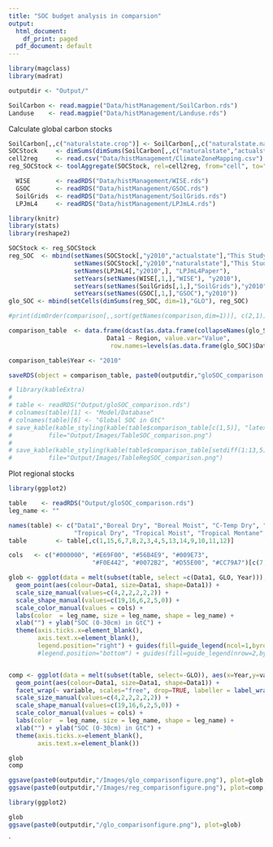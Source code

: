 ```yaml
---
title: "SOC budget analysis in comparsion"
output:
  html_document:
    df_print: paged
  pdf_document: default
---
```


```r
library(magclass)
library(madrat)

outputdir <- "Output/"

SoilCarbon <- read.magpie("Data/histManagement/SoilCarbon.rds")
Landuse    <- read.magpie("Data/histManagement/Landuse.rds")

```


Calculate global carbon stocks

```r

SoilCarbon[,,c("naturalstate.crop")] <- SoilCarbon[,,c("naturalstate.natveg")]
SOCStock     <- dimSums(dimSums(SoilCarbon[,,c("naturalstate","actualstate")], dim=3.3)* Landuse, dim=3.2)
cell2reg     <- read.csv("Data/histManagement/ClimateZoneMapping.csv")
reg_SOCStock <- toolAggregate(SOCStock, rel=cell2reg, from="cell", to="IPCC")
```


```r

  WISE       <- readRDS("Data/histManagement/WISE.rds")
  GSOC       <- readRDS("Data/histManagement/GSOC.rds")
  SoilGrids  <- readRDS("Data/histManagement/SoilGrids.rds")
  LPJmL4     <- readRDS("Data/histManagement/LPJmL4.rds")

library(knitr)
library(stats)
library(reshape2)

SOCStock <- reg_SOCStock
reg_SOC  <- mbind(setNames(SOCStock[,"y2010","actualstate"],"This Study"),
                  setNames(SOCStock[,"y2010","naturalstate"],"This Study (PNV)"),
                  setNames(LPJmL4[,"y2010",], "LPJmL4Paper"),
                  setYears(setNames(WISE[,1,],"WISE"), "y2010"),
                  setYears(setNames(SoilGrids[,1,],"SoilGrids"),"y2010"),
                  setYears(setNames(GSOC[,1,],"GSOC"),"y2010"))
glo_SOC <- mbind(setCells(dimSums(reg_SOC, dim=1),"GLO"), reg_SOC)

#print(dimOrder(comparison[,,sort(getNames(comparison,dim=1))], c(2,1)))

comparison_table  <- data.frame(dcast(as.data.frame(collapseNames(glo_SOC/1000)), 
                           Data1 ~ Region, value.var="Value", 
                            row.names=levels(as.data.frame(glo_SOC)$Data1)))

comparison_table$Year <- "2010"

saveRDS(object = comparison_table, paste0(outputdir,"gloSOC_comparison.rds"))


```

```r
# library(kableExtra)
# 
# table <- readRDS("Output/gloSOC_comparison.rds")
# colnames(table)[1] <- "Model/Database"
# colnames(table)[6] <- "Global SOC in GtC"
# save_kable(kable_styling(kable(table$comparison_table[c(1,5)], "latex", digit=2), latex_options = c("striped", "scale_down")), 
#          file="Output/Images/TableSOC_comparison.png")
# 
# save_kable(kable_styling(kable(table$comparison_table[setdiff(1:13,5)], "latex", digit=2), latex_options = c("striped", "scale_down")), 
#          file="Output/Images/TableRegSOC_comparison.png")

```

Plot regional stocks

```r
library(ggplot2)

table    <- readRDS("Output/gloSOC_comparison.rds")
leg_name <- ""

names(table) <- c("Data1","Boreal Dry", "Boreal Moist", "C-Temp Dry", "C-Temp Moist","GLO","Polar Dry", "Polar Moist",
                  "Tropical Dry", "Tropical Moist", "Tropical Montane", "Tropical Wet", "W-Temp Dry", "W-Temp Moist", "Year")
table        <- table[,c(1,15,6,7,8,2,3,4,5,13,14,9,10,11,12)]

cols   <- c("#000000", "#E69F00", "#56B4E9", "#009E73", 
                       "#F0E442", "#0072B2", "#D55E00", "#CC79A7")[c(7,3,1,4,6,8)]

glob <- ggplot(data = melt(subset(table, select =c(Data1, GLO, Year))), aes(x=Year,y=value, group=Data1)) + 
  geom_point(aes(colour=Data1, size=Data1, shape=Data1)) + 
  scale_size_manual(values=c(4,2,2,2,2,2)) + 
  scale_shape_manual(values=c(19,16,6,2,5,0)) +
  scale_color_manual(values = cols) +
  labs(color  = leg_name, size = leg_name, shape = leg_name) +
  xlab("") + ylab("SOC (0-30cm) in GtC") +
  theme(axis.ticks.x=element_blank(),
        axis.text.x=element_blank(), 
        legend.position="right") + guides(fill=guide_legend(ncol=1,byrow=TRUE))
        #legend.position="bottom") + guides(fill=guide_legend(nrow=2,byrow=TRUE))


comp <- ggplot(data = melt(subset(table, select=-GLO)), aes(x=Year,y=value, group=Data1)) + 
  geom_point(aes(colour=Data1, size=Data1, shape=Data1)) + 
  facet_wrap(~ variable, scales="free", drop=TRUE, labeller = label_wrap_gen(width=8)) + 
  scale_size_manual(values=c(4,2,2,2,2,2)) + 
  scale_shape_manual(values=c(19,16,6,2,5,0)) +
  scale_color_manual(values = cols) +
  labs(color  = leg_name, size = leg_name, shape = leg_name) +
  xlab("") + ylab("SOC (0-30cm) in GtC") +
  theme(axis.ticks.x=element_blank(),
        axis.text.x=element_blank())

glob
comp

ggsave(paste0(outputdir,"/Images/glo_comparisonfigure.png"), plot=glob, height=8, width=8, units="cm", dpi = 300)
ggsave(paste0(outputdir,"/Images/reg_comparisonfigure.png"), plot=comp, height=10, width=14, units="cm", dpi = 300)

```


```r
library(ggplot2)

glob
ggsave(paste0(outputdir,"/glo_comparisonfigure.png"), plot=glob)
```
`